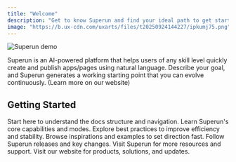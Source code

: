 ```yaml
---
title: "Welcome"
description: "Get to know Superun and find your ideal path to get started."
image: "https://b.ux-cdn.com/uxarts/files/t20250924144227/ipkumj75.png"
---
```


<Frame>
  <img src="https://img01.yzcdn.cn/upload_files/2025/09/17/luxkSzw1OAAClyyw-KE2hQMf5p7f.gif" alt="Superun demo" style={{ borderRadius: '0.5rem' }} />
</Frame>

Superun is an AI-powered platform that helps users of any skill level quickly create and publish apps/pages using natural language. Describe your goal, and Superun generates a working starting point that you can evolve continuously. (Learn more on our website)

## Getting Started

<Columns cols={3}>
  <Card title="Welcome" icon="flag-checkered" href="/introduction/welcome">
    Start here to understand the docs structure and navigation.
  </Card>
  <Card title="Feature overview" icon="sparkles" href="/features/modes">
    Learn Superun's core capabilities and modes.
  </Card>
  <Card title="Tips & best practices" icon="lightbulb" href="/tips-tricks/best-practice">
    Explore best practices to improve efficiency and stability.
  </Card>
</Columns>

<Columns cols={3}>
  <Card title="Use cases" icon="wand-magic" href="/use-case/inspiration">
    Browse inspirations and examples to set direction fast.
  </Card>
  <Card title="Changelog" icon="clock" href="/changelog">
    Follow Superun releases and key changes.
  </Card>
  <Card title="More resources" icon="book-open-cover" href="https://superun.ai/web">
    Visit Superun for more resources and support.
  </Card>
</Columns>

<Card title="Superun Website" icon="globe" href="https://superun.ai/web" horizontal>
  Visit our website for products, solutions, and updates.
</Card>
